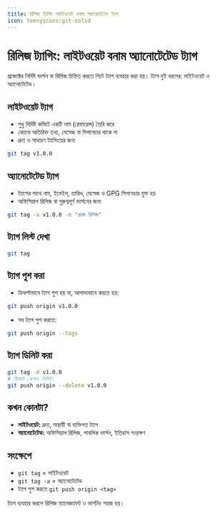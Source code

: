 ```yaml
---
title: রিলিজ ট্যাগিং লাইটওয়েট বনাম অ্যানোটেটেড ট্যাগ
icon: teenyicons:git-solid
---
```


# রিলিজ ট্যাগিং: লাইটওয়েট বনাম অ্যানোটেটেড ট্যাগ

প্রজেক্টের নির্দিষ্ট ভার্সন বা রিলিজ চিহ্নিত করতে গিটে ট্যাগ ব্যবহার করা হয়। ট্যাগ দুই ধরনের: লাইটওয়েট ও অ্যানোটেটেড।

## লাইটওয়েট ট্যাগ
- শুধু নির্দিষ্ট কমিটে একটি নাম (রেফারেন্স) তৈরি করে
- কোনো অতিরিক্ত তথ্য, মেসেজ বা সিগনেচার থাকে না
- দ্রুত ও সাধারণ ট্যাগিংয়ের জন্য

```sh
git tag v1.0.0
```

## অ্যানোটেটেড ট্যাগ
- ট্যাগের সাথে নাম, ইমেইল, তারিখ, মেসেজ ও GPG সিগনেচার যুক্ত হয়
- অফিসিয়াল রিলিজ বা গুরুত্বপূর্ণ ভার্সনের জন্য

```sh
git tag -a v1.0.0 -m "প্রথম রিলিজ"
```

## ট্যাগ লিস্ট দেখা
```sh
git tag
```

## ট্যাগ পুশ করা
- ডিফল্টভাবে ট্যাগ পুশ হয় না, আলাদাভাবে করতে হয়:
```sh
git push origin v1.0.0
```
- সব ট্যাগ পুশ করতে:
```sh
git push origin --tags
```

## ট্যাগ ডিলিট করা
```sh
git tag -d v1.0.0
# রিমোট থেকেও ডিলিট:
git push origin --delete v1.0.0
```

## কখন কোনটা?
- **লাইটওয়েট:** দ্রুত, অস্থায়ী বা ব্যক্তিগত ট্যাগ
- **অ্যানোটেটেড:** অফিসিয়াল রিলিজ, পাবলিক ভার্সন, ইতিহাস সংরক্ষণ

## সংক্ষেপে
- `git tag` = লাইটওয়েট
- `git tag -a` = অ্যানোটেটেড
- ট্যাগ পুশ করতে `git push origin <tag>`

ট্যাগ ব্যবহার করলে রিলিজ ম্যানেজমেন্ট ও ভার্সনিং সহজ হয়।
